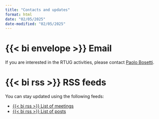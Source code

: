 ```yaml
---
title: "Contacts and updates"
format: html
date: "02/05/2025"
date-modified: "02/05/2025"
---
```


# {{< bi envelope >}} Email

If you are interested in the RTUG activities, please contact [Paolo Bosetti](mailto:paolo.bosetti@unitn.it).


# {{< bi rss >}} RSS feeds

You can stay updated using the following feeds:

:::{.links-list}
* [{{< bi rss >}} List of meetings](meetings.xml)
* [{{< bi rss >}} List of posts](index.xml)
:::